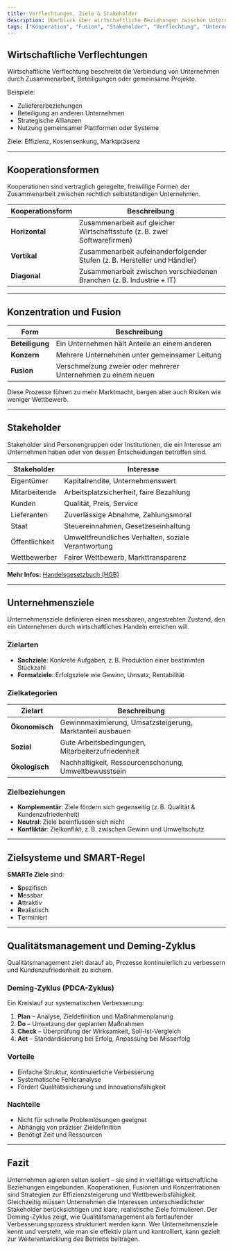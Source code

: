 ```yaml
---
title: Verflechtungen, Ziele & Stakeholder
description: Überblick über wirtschaftliche Beziehungen zwischen Unternehmen, Kooperations- und Konzentrationsformen, Unternehmensziele, Qualitätsmanagement und Stakeholder.
tags: ["Kooperation", "Fusion", "Stakeholder", "Verflechtung", "Unternehmensziele", "Qualitätsmanagement", "Deming-Zyklus"]
---
```


## Wirtschaftliche Verflechtungen

Wirtschaftliche Verflechtung beschreibt die Verbindung von Unternehmen durch Zusammenarbeit, Beteiligungen oder gemeinsame Projekte.

Beispiele:
- Zuliefererbeziehungen
- Beteiligung an anderen Unternehmen
- Strategische Allianzen
- Nutzung gemeinsamer Plattformen oder Systeme

Ziele: Effizienz, Kostensenkung, Marktpräsenz

---

## Kooperationsformen

Kooperationen sind vertraglich geregelte, freiwillige Formen der Zusammenarbeit zwischen rechtlich selbstständigen Unternehmen.

| Kooperationsform | Beschreibung |
|------------------|--------------|
| **Horizontal**   | Zusammenarbeit auf gleicher Wirtschaftsstufe (z. B. zwei Softwarefirmen) |
| **Vertikal**     | Zusammenarbeit aufeinanderfolgender Stufen (z. B. Hersteller und Händler) |
| **Diagonal**     | Zusammenarbeit zwischen verschiedenen Branchen (z. B. Industrie + IT)     |

---

## Konzentration und Fusion

| Form             | Beschreibung |
|------------------|--------------|
| **Beteiligung**  | Ein Unternehmen hält Anteile an einem anderen |
| **Konzern**      | Mehrere Unternehmen unter gemeinsamer Leitung |
| **Fusion**       | Verschmelzung zweier oder mehrerer Unternehmen zu einem neuen |

Diese Prozesse führen zu mehr Marktmacht, bergen aber auch Risiken wie weniger Wettbewerb.

---

## Stakeholder

Stakeholder sind Personengruppen oder Institutionen, die ein Interesse am Unternehmen haben oder von dessen Entscheidungen betroffen sind.

| Stakeholder        | Interesse                                                |
|--------------------|----------------------------------------------------------|
| Eigentümer         | Kapitalrendite, Unternehmenswert                         |
| Mitarbeitende      | Arbeitsplatzsicherheit, faire Bezahlung                  |
| Kunden             | Qualität, Preis, Service                                 |
| Lieferanten        | Zuverlässige Abnahme, Zahlungsmoral                      |
| Staat              | Steuereinnahmen, Gesetzeseinhaltung                      |
| Öffentlichkeit     | Umweltfreundliches Verhalten, soziale Verantwortung      |
| Wettbewerber       | Fairer Wettbewerb, Markttransparenz                      |

**Mehr Infos:** [Handelsgesetzbuch (HGB)](https://www.gesetze-im-internet.de/hgb/)

---

## Unternehmensziele

Unternehmensziele definieren einen messbaren, angestrebten Zustand, den ein Unternehmen durch wirtschaftliches Handeln erreichen will.

### Zielarten

- **Sachziele**: Konkrete Aufgaben, z. B. Produktion einer bestimmten Stückzahl
- **Formalziele**: Erfolgsziele wie Gewinn, Umsatz, Rentabilität

### Zielkategorien

| Zielart     | Beschreibung |
|-------------|--------------|
| **Ökonomisch** | Gewinnmaximierung, Umsatzsteigerung, Marktanteil ausbauen |
| **Sozial**     | Gute Arbeitsbedingungen, Mitarbeiterzufriedenheit         |
| **Ökologisch** | Nachhaltigkeit, Ressourcenschonung, Umweltbewusstsein     |

### Zielbeziehungen

- **Komplementär**: Ziele fördern sich gegenseitig (z. B. Qualität & Kundenzufriedenheit)
- **Neutral**: Ziele beeinflussen sich nicht
- **Konfliktär**: Zielkonflikt, z. B. zwischen Gewinn und Umweltschutz

---

## Zielsysteme und SMART-Regel

**SMARTe Ziele** sind:

- **S**pezifisch  
- **M**essbar  
- **A**ttraktiv  
- **R**ealistisch  
- **T**erminiert  

---

## Qualitätsmanagement und Deming-Zyklus

Qualitätsmanagement zielt darauf ab, Prozesse kontinuierlich zu verbessern und Kundenzufriedenheit zu sichern.

### Deming-Zyklus (PDCA-Zyklus)

Ein Kreislauf zur systematischen Verbesserung:

1. **Plan** – Analyse, Zieldefinition und Maßnahmenplanung  
2. **Do** – Umsetzung der geplanten Maßnahmen  
3. **Check** – Überprüfung der Wirksamkeit, Soll-Ist-Vergleich  
4. **Act** – Standardisierung bei Erfolg, Anpassung bei Misserfolg

### Vorteile

- Einfache Struktur, kontinuierliche Verbesserung
- Systematische Fehleranalyse
- Fördert Qualitätssicherung und Innovationsfähigkeit

### Nachteile

- Nicht für schnelle Problemlösungen geeignet
- Abhängig von präziser Zieldefinition
- Benötigt Zeit und Ressourcen

---

## Fazit

Unternehmen agieren selten isoliert – sie sind in vielfältige wirtschaftliche Beziehungen eingebunden. Kooperationen, Fusionen und Konzentrationen sind Strategien zur Effizienzsteigerung und Wettbewerbsfähigkeit. Gleichzeitig müssen Unternehmen die Interessen unterschiedlichster Stakeholder berücksichtigen und klare, realistische Ziele formulieren. Der Deming-Zyklus zeigt, wie Qualitätsmanagement als fortlaufender Verbesserungsprozess strukturiert werden kann. Wer Unternehmensziele kennt und versteht, wie man sie effektiv plant und kontrolliert, kann gezielt zur Weiterentwicklung des Betriebs beitragen.
